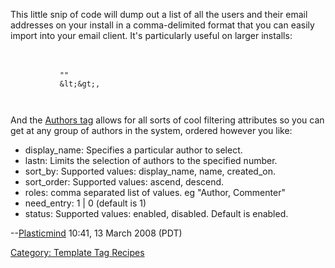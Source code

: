 This little snip of code will dump out a list of all the users and their email addresses on your install in a comma-delimited format that you can easily import into your email client.  It's particularly useful on larger installs:

    <mt:Authors include_blogs="all">
        <mt:IfNonEmpty tag="AuthorEmail">
            <mt:IfNonEmpty tag="AuthorDisplayName">"<mt:AuthorDisplayName />" </mt:IfNonEmpty>
            &amp;lt;<mt:AuthorEmail />&amp;gt;,
        </mt:IfNonEmpty>
    </mt:Authors>

And the <a href="http://www.movabletype.org/documentation/appendices/tags/authors.html">Authors tag</a> allows for all sorts of cool filtering attributes so you can get at any group of authors in the system, ordered however you like:

* display_name: Specifies a particular author to select.
* lastn: Limits the selection of authors to the specified number.
* sort_by: Supported values: display_name, name, created_on.
* sort_order: Supported values: ascend, descend.
* roles: comma separated list of values. eg "Author, Commenter"
* need_entry: 1 | 0 (default is 1)
* status: Supported values: enabled, disabled. Default is enabled.

--[[User:Plasticmind|Plasticmind]] 10:41, 13 March 2008 (PDT)

[[Category: Template Tag Recipes]]

